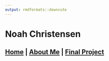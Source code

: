 ```yaml
---
output: rmdformats::downcute
---
```




# Noah Christensen


## **[Home](http://Noahjc26.github.io/index.html)** | **[About Me](http://Noahjc26.github.io/about_me/index.html)** | **[Final Project](http://Noahjc26.github.io/final_project/index.html)**
